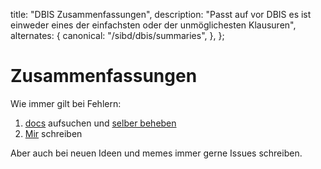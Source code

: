   title: "DBIS Zusammenfassungen",
  description:
    "Passt auf vor DBIS es ist einweder eines der einfachsten oder der unmöglichesten Klausuren",
  alternates: {
    canonical: "/sibd/dbis/summaries",
  },
};

<BasicSubjectInfo subject="dbis" />

# Zusammenfassungen

Wie immer gilt bei Fehlern:

1. [docs](/docs) aufsuchen und [selber beheben](github.com/htwr-aachen/htwr-aachen.de)
2. [Mir](mailto:feedback@htwr-aachen.de) schreiben

Aber auch bei neuen Ideen und memes immer gerne Issues schreiben.

<SummaryList subject="dbis" />
